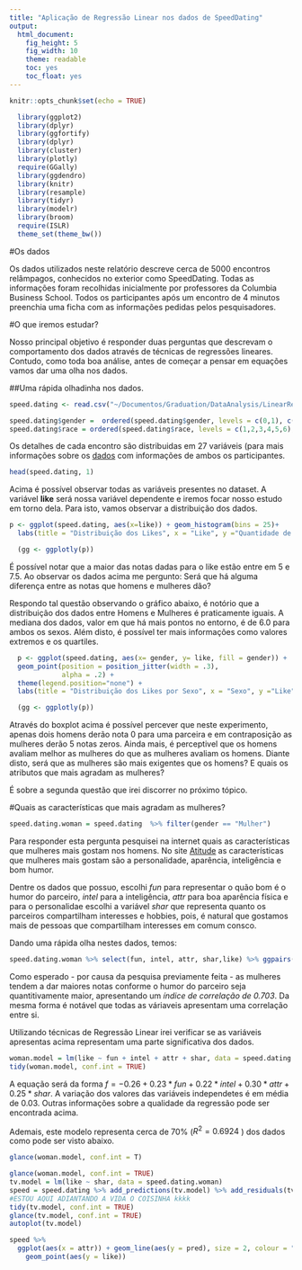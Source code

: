 ```yaml
---
title: "Aplicação de Regressão Linear nos dados de SpeedDating"
output:
  html_document:
    fig_height: 5
    fig_width: 10
    theme: readable
    toc: yes
    toc_float: yes
---
```


```r
knitr::opts_chunk$set(echo = TRUE)
```

```r
  library(ggplot2)
  library(dplyr)
  library(ggfortify)
  library(dplyr)
  library(cluster)
  library(plotly)
  require(GGally)
  library(ggdendro)
  library(knitr)
  library(resample)
  library(tidyr)
  library(modelr) 
  library(broom)
  require(ISLR)
  theme_set(theme_bw())
```


#Os dados

Os dados utilizados neste relatório descreve cerca de 5000 encontros relâmpagos, conhecidos no exterior como SpeedDating. Todas as informações foram recolhidas inicialmente por professores da Columbia Business School. Todos os participantes após um encontro de 4 minutos preenchia uma ficha com as informações pedidas pelos pesquisadores. 

#O que iremos estudar? 

Nosso principal objetivo é responder duas perguntas que descrevam o comportamento dos dados através de técnicas de regressões lineares. Contudo, como toda boa análise, antes de começar a pensar em equações vamos dar uma olha nos dados. 

##Uma rápida olhadinha nos dados. 

```r
speed.dating <- read.csv("~/Documentos/Graduation/DataAnalysis/LinearRegression/data/speed-dating.csv")

speed.dating$gender =  ordered(speed.dating$gender, levels = c(0,1), c("Mulher", "Homem"))
speed.dating$race = ordered(speed.dating$race, levels = c(1,2,3,4,5,6), c("Negro", "Caucasiano", "Latino", "Asiatico", "Indio","Outro"))


```

Os detalhes de cada encontro são distribuidas em 27 variáveis (para mais informações sobre os [dados](https://github.com/nazareno/ciencia-de-dados-1/tree/master/5-regressao/speed-dating) com informações de ambos os participantes.

```r
head(speed.dating, 1)
```

Acima é possível observar todas as variáveis presentes no dataset. A variável __like__ será nossa variável dependente e iremos focar nosso estudo em torno dela. Para isto, vamos observar a distribuição dos dados. 

```r

p <- ggplot(speed.dating, aes(x=like)) + geom_histogram(bins = 25)+
  labs(title = "Distribuição dos Likes", x = "Like", y ="Quantidade de notas dadas")

  (gg <- ggplotly(p))

```

É possível notar que a maior das notas dadas para o like estão entre em 5 e 7.5. Ao observar os dados acima me pergunto: Será que há alguma diferença entre as notas que homens e mulheres dão? 

Respondo tal questão observando o gráfico abaixo, é notório que a distribuição dos dados entre Homens e Mulheres é praticamente iguais. A mediana dos dados, valor em que há mais pontos no entorno, é de 6.0 para ambos os sexos. Além disto, é possível ter mais informações como valores extremos e os quartiles. 


```r
  p <- ggplot(speed.dating, aes(x= gender, y= like, fill = gender)) +   geom_boxplot() + 
  geom_point(position = position_jitter(width = .3), 
             alpha = .2) +
  theme(legend.position="none") +
  labs(title = "Distribuição dos Likes por Sexo", x = "Sexo", y ="Like")

  (gg <- ggplotly(p))
```

Através do boxplot acima é possível percever que neste experimento, apenas dois homens derão nota 0 para uma parceira e em contraposição as mulheres derão 5 notas zeros. Ainda mais, é perceptivel que os homens avaliam melhor as mulheres do que as mulheres avaliam os homens. Diante disto, será que as mulheres são mais exigentes que os homens? E quais os atributos que mais agradam as mulheres?

É sobre a segunda questão que irei discorrer no próximo tópico. 

#Quais as características que mais agradam as mulheres?  

```r

speed.dating.woman = speed.dating  %>% filter(gender == "Mulher")

```

Para responder esta pergunta pesquisei na internet quais as características que mulheres mais gostam nos homens.
No site [Atitude](https://atitude.com/o-que-as-mulheres-procuram-nos-homens/) as características que mulheres mais gostam são a personalidade, aparência, inteligência e bom humor. 

Dentre os dados que possuo, escolhi _fun_ para representar o quão bom é o humor do parceiro, _intel_ para a inteligência, _attr_ para boa aparência física e para o personalidae escolhi a variável _shar_ que representa quanto os parceiros compartilham interesses e hobbies, pois, é natural que gostamos mais de pessoas que compartilham interesses em comum consco. 

Dando uma rápida olha nestes dados, temos: 

```r
speed.dating.woman %>% select(fun, intel, attr, shar,like) %>% ggpairs()
```

Como esperado - por causa da pesquisa previamente feita - as mulheres tendem a dar maiores notas conforme o humor do parceiro seja quantitivamente maior, apresentando um _índice de correlação de 0.703_. Da mesma forma é notável que todas as váriaveis apresentam uma correlação entre si. 

Utilizando técnicas de Regressão Linear irei verificar se as variáveis apresentas acima representam uma parte significativa dos dados. 
```r
woman.model = lm(like ~ fun + intel + attr + shar, data = speed.dating.woman)
tidy(woman.model, conf.int = TRUE)
```

A equação será da forma $f = -0.26 + 0.23*fun + 0.22 *intel + 0.30 *attr + 0.25 *shar$. A variação dos valores das variáveis independetes é em média de 0.03. Outras informações sobre a qualidade da regressão pode ser encontrada acima. 

Ademais, este modelo representa cerca de 70% ($R^{2} =  0.6924$ ) dos dados como pode ser visto abaixo. 

```r
glance(woman.model, conf.int = T)
```



```r

glance(woman.model, conf.int = TRUE)
tv.model = lm(like ~ shar, data = speed.dating.woman)
speed = speed.dating %>% add_predictions(tv.model) %>% add_residuals(tv.model)
#ESTOU AQUI ADIANTANDO A VIDA O COISINHA kkkk 
tidy(tv.model, conf.int = TRUE)
glance(tv.model, conf.int = TRUE)
autoplot(tv.model)

speed %>% 
  ggplot(aes(x = attr)) + geom_line(aes(y = pred), size = 2, colour = "red") + 
    geom_point(aes(y = like))

```















